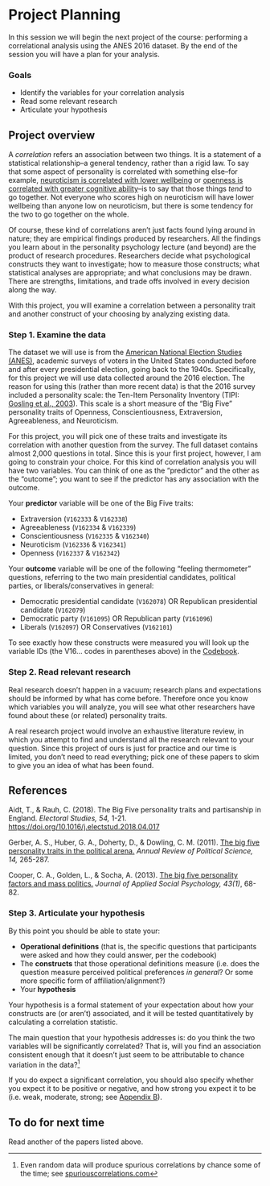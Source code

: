 # Project Planning

In this session we will begin the next project of the course: performing a correlational analysis using the ANES 2016 dataset. By the end of the session you will have a plan for your analysis.


### Goals

-   Identify the variables for your correlation analysis
-   Read some relevant research
-   Articulate your hypothesis


## Project overview

A *correlation* refers an association between two things. It is a statement of a statistical relationship--a general tendency, rather than a rigid law. To say that some aspect of personality is correlated with something else--for example, [neuroticism is correlated with lower wellbeing](https://psycnet.apa.org/fulltext/2020-03328-001.html) or [openness is correlated with greater cognitive ability](https://www.pnas.org/doi/10.1073/pnas.2212794120)--is to say that those things *tend* to go together. Not everyone who scores high on neuroticism will have lower wellbeing than anyone low on neuroticism, but there is some tendency for the two to go together on the whole.

Of course, these kind of correlations aren't just facts found lying around in nature; they are empirical findings produced by researchers. All the findings you learn about in the personality psychology lecture (and beyond) are the product of research procedures. Researchers decide what psychological constructs they want to investigate; how to measure those constructs; what statistical analyses are appropriate; and what conclusions may be drawn. There are strengths, limitations, and trade offs involved in every decision along the way.

With this project, you will examine a correlation between a personality trait and another construct of your choosing by analyzing existing data.


### Step 1. Examine the data

The dataset we will use is from the [American National Election Studies (ANES)](https://electionstudies.org/), academic surveys of voters in the United States conducted before and after every presidential election, going back to the 1940s. Specifically, for this project we will use data collected around the 2016 election. The reason for using this (rather than more recent data) is that the 2016 survey included a personality scale: the Ten-Item Personality Inventory (TIPI: [Gosling et al., 2003](https://gosling.psy.utexas.edu/wp-content/uploads/2014/09/JRP-03-tipi.pdf)). This scale is a short measure of the "Big Five" personality traits of Openness, Conscientiousness, Extraversion, Agreeableness, and Neuroticism. 

For this project, you will pick one of these traits and investigate its correlation with another question from the survey. The full dataset contains almost 2,000 questions in total. Since this is your first project, however, I am going to constrain your choice. For this kind of correlation analysis you will have two variables. You can think of one as the "predictor" and the other as the "outcome"; you want to see if the predictor has any association with the outcome.

Your __predictor__ variable will be one of the Big Five traits:

- Extraversion (`V162333` & `V162338`)
- Agreeableness (`V162334` & `V162339`)
- Conscientiousness (`V162335` & `V162340`)
- Neuroticism (`V162336` & `V162341`)
- Openness (`V162337` & `V162342`)


Your __outcome__ variable will be one of the following "feeling thermometer" questions, referring to the two main presidential candidates, political parties, or liberals/conservatives in general:

- Democratic presidential candidate (`V162078`) OR Republican presidential candidate (`V162079`)
- Democratic party (`V161095`) OR Republican party (`V161096`)
- Liberals (`V162097`) OR Conservatives (`V162101`)


To see exactly how these constructs were measured you will look up the variable IDs (the V16... codes in parentheses above) in the [Codebook](https://electionstudies.org/wp-content/uploads/2018/12/anes_timeseries_2016_userguidecodebook.pdf).


### Step 2. Read relevant research

Real research doesn't happen in a vacuum; research plans and expectations should be informed by what has come before. Therefore once you know which variables you will analyze, you will see what other researchers have found about these (or related) personality traits.

A real research project would involve an exhaustive literature review, in which you attempt to find and understand all the research relevant to your question. Since this project of ours is just for practice and our time is limited, you don't need to read everything; pick one of these papers to skim to give you an idea of what has been found.

## References {#sec-politics-references}

::: {.references}
Aidt, T., & Rauh, C. (2018). The Big Five personality traits and partisanship in England. *Electoral Studies, 54,* 1-21. <https://doi.org/10.1016/j.electstud.2018.04.017>

Gerber, A. S., Huber, G. A., Doherty, D., & Dowling, C. M. (2011). [The big five personality traits in the political arena.](https://www.annualreviews.org/doi/full/10.1146/annurev-polisci-051010-111659) *Annual Review of Political Science, 14,* 265-287.

Cooper, C. A., Golden, L., & Socha, A. (2013). [The big five personality factors and mass politics.](https://onlinelibrary-wiley-com.ezproxy.cul.columbia.edu/doi/full/10.1111/j.1559-1816.2012.00982.x) *Journal of Applied Social Psychology, 43(1)*, 68-82.
:::

### Step 3. Articulate your hypothesis

By this point you should be able to state your:

- __Operational definitions__ (that is, the specific questions that participants were asked and how they could answer, per the codebook)
- The __constructs__ that those operational definitions measure (i.e. does the question measure perceived political preferences *in general*? Or some more specific form of affiliation/alignment?)
- Your __hypothesis__

Your hypothesis is a formal statement of your expectation about how your constructs are (or aren't) associated, and it will be tested quantitatively by calculating a correlation statistic.

The main question that your hypothesis addresses is: do you think the two variables will be significantly correlated? That is, will you find an association consistent enough that it doesn't just seem to be attributable to chance variation in the data?^[Even random data will produce spurious correlations by chance some of the time; see [spuriouscorrelations.com](https://spuriouscorrelations.com#stat897f4cbec4629379cd566c68c3f40c5f)]

If you do expect a significant correlation, you should also specify whether you expect it to be positive or negative, and how strong you expect it to be (i.e. weak, moderate, strong; see [Appendix B](appendix-correlation.html#sec-cor-effect-size)).


## To do for next time

Read another of the papers listed above.

